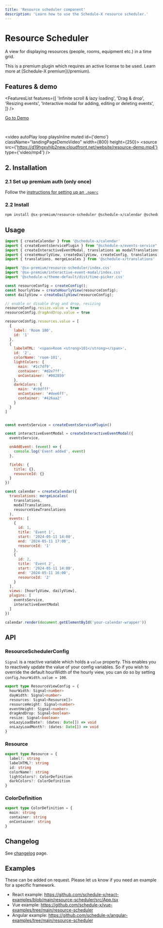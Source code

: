 ```yaml
---
title: 'Resource scheduler component'
description: 'Learn how to use the Schedule-X resource scheduler.'
---
```


# Resource Scheduler

A view for displaying resources (people, rooms, equipment etc.) in a time grid.


<Callout type="info">
  This is a premium plugin which requires an active license to be used. Learn more at [Schedule-X premium](/premium).
</Callout>

## Features & demo

<FeaturesList features={[
  'Infinite scroll & lazy loading',
  'Drag & drop',
  'Resizing events',
  'Interactive modal for adding, editing or deleting events',
]} />

[Go to Demo](/demos/resource-scheduler)

<br />

<video autoPlay loop playsInline muted id={'demo'} className="landingPageDemoVideo" width={800} height={250}>
  <source src={'https://d19hgxvhjb2new.cloudfront.net/website/resource-demo.mp4'} type={'video/mp4'} />
</video>

## 2. Installation

### 2.1 Set up premium auth (only once)

Follow the [instructions for setting up an `.npmrc`](/docs/calendar/installing-premium)


### 2.2 Install


```bash copy
npm install @sx-premium/resource-scheduler @schedule-x/calendar @schedule-x/translations @schedule-x/theme-default
```

## Usage

```js
import { createCalendar } from '@schedule-x/calendar'
import { createEventsServicePlugin } from "@schedule-x/events-service";
import { createInteractiveEventModal, translations as modalTranslations } from "@sx-premium/interactive-event-modal";
import { createHourlyView, createDailyView, createConfig, translations as resourceViewTranslations } from "@sx-premium/resource-scheduler";
import { translations, mergeLocales } from '@schedule-x/translations'

import '@sx-premium/resource-scheduler/index.css'
import '@sx-premium/interactive-event-modal/index.css'
import '@schedule-x/theme-default/dist/time-picker.css'

const resourceConfig = createConfig();
const hourlyView = createHourlyView(resourceConfig);
const dailyView = createDailyView(resourceConfig);

// enable or disable drag and drop, resizing
resourceConfig.resize.value = true
resourceConfig.dragAndDrop.value = true

resourceConfig.resources.value = [
  {
    label: 'Room 100',
    id: '1'
  },
  {
    labelHTML: '<span>Room <strong>101</strong></span>',
    id: '2',
    colorName: 'room-101',
    lightColors: {
      main: '#1c7df9',
      container: '#d2e7ff',
      onContainer: '#002859'
    },
    darkColors: {
      main: '#c0dfff',
      onContainer: '#dee6ff',
      container: '#426aa2'
    }
  }
]


const eventsService = createEventsServicePlugin()

const interactiveEventModal = createInteractiveEventModal({
  eventsService,

  onAddEvent: (event) => {
    console.log('Event added', event)
  },

  fields: {
    title: {},
    resourceId: {}
  }
})

const calendar = createCalendar({
  translations: mergeLocales(
    translations,
    modalTranslations,
    resourceViewTranslations
  ),
  events: [
    {
      id: 1,
      title: 'Event 1',
      start: '2024-05-11 14:00',
      end: '2024-05-11 17:00',
      resourceId: '1'
    },
    {
      id: 2,
      title: 'Event 2',
      start: '2024-05-11 14:00',
      end: '2024-05-11 16:00',
      resourceId: '2'
    }
  ],
  views: [hourlyView, dailyView],
  plugins: [
    eventsService,
    interactiveEventModal
  ]
})

calendar.render(document.getElementById('your-calendar-wrapper'))

```


## API

### ResourceSchedulerConfig

`Signal` is a reactive variable which holds a `value` property. This enables you to reactively
update the value of your config variables. So if you wish to override the default hourWidth of the hourly view,
you can do so by setting `config.hourWidth.value = 100`.

```ts
export type ResourceViewConfig = {
  hourWidth: Signal<number>
  dayWidth: Signal<number>
  resources: Signal<Resource[]>
  resourceHeight: Signal<number>
  eventHeight: Signal<number>
  dragAndDrop: Signal<boolean>
  resize: Signal<boolean>
  onLazyLoadDate?: (dates: Date[]) => void
  onLazyLoadMonth?: (dates: Date[]) => void
}
```

### Resource

```ts
export type Resource = {
  label?: string
  labelHTML?: string
  id: string
  colorName?: string
  lightColors?: ColorDefinition
  darkColors?: ColorDefinition
}
```

### ColorDefinition

```ts
export type ColorDefinition = {
  main: string
  container: string
  onContainer: string
}
```


## Changelog

See [changelog](/premium-changelog) page.

## Examples

These can be added on request. Please let us know if you need an example for a specific framework.

* React example: https://github.com/schedule-x/react-examples/blob/main/resource-scheduler/src/App.tsx
* Vue example: https://github.com/schedule-x/vue-examples/tree/main/resource-scheduler
* Angular example: https://github.com/schedule-x/angular-examples/tree/main/resource-scheduler
